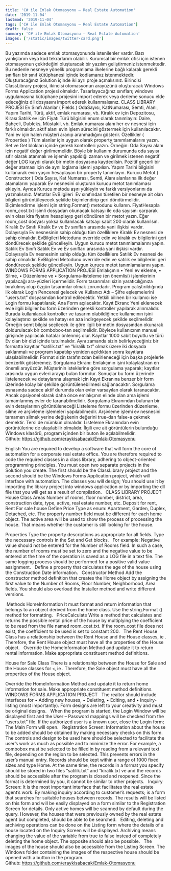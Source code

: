 ```yaml
---
title: 'C# ile Emlak Otomasyonu – Real Estate Automation'
date: '2019-11-04'
lastmod: '2019-11-04'
tags: ['C# ile Emlak Otomasyonu – Real Estate Automation']
draft: false
summary: 'C# ile Emlak Otomasyonu – Real Estate Automation'
images: ['/static/images/twitter-card.png']
---
```

Bu yazımda sadece emlak otomasyonunda istenilenler vardır. Bazı yanlışlarım veya kod tekrarlarım olabilir.
Kurumsal bir emlak ofisi için istenen otomasyonun çekirdeğini oluşturacak bir yazılım geliştirmeniz istenmektedir. Bu nedenle nesneye yönelik programlama ilkelerine bağlı kalarak gerekli sınıfları bir sınıf kütüphanesi içinde kodlamanız istenmektedir. Oluşturacağınız Solution içinde iki ayrı proje açmalısınız. Birincisi ClassLibrary projesi, ikincisi otomasyonun arayüzünü oluşturacak Windows Forms Application projesi olmalıdır. Tasarlayacağınız sınıfları; windows uygulamasına kütüphane projesini import ederek veya derleme sonucu elde edeceğiniz dll dosyasını import ederek kullanmalısınız.
CLASS LIBRARY PROJESİ
Ev Sınıfı Alanlar ( Fields ) OdaSayısı, KatNumarası, Semti, Alanı, Yapım Tarihi, Türü, aktif, emlak numarası, vb. Kiralık ev için Depozitosu, Kirası Satılık ev için Fiyatı Türü bilgisini enum olarak tanımlayın: Daire, Bahçeli, Dubleks, Müstakil, vb. Emlak numarası alanı her ev nesnesi için farklı olmalıdır. aktif alanı evin işlem sürecini göstermek için kullanılacaktır. Yani ev için halen müşteri aranıp aranmadığını gösterir.
Özellikler ( Properties ) Tüm alanlar için uygun olarak property tanımlamalarını yazın. Set ve Get blokları içinde gerekli kontrolleri yazın.
Örneğin: Oda Sayısı alanı için negatif değer girilmemelidir. Böyle bir kullanım durumunda oda sayısı sıfır olarak atanmalı ve işlemin yapıldığı zaman ve girilmek istenen negatif değer LOG kaydı olarak bir metin dosyasına kaydedilsin. Pozitif geçerli bir değer ataması için de aynı loglama işlemi yapılsın.
Yapım Tarihi bilgisini kullanarak evin yaşını hesaplayan bir property tanımlayın.
Kurucu Metot ( Constructor ) Oda Sayısı, Kat Numarası, Semti, Alanı alanlarına ilk değer atamalarını yaparak Ev nesnesini oluşturan kurucu metot tanımlaması ekleyin. Ayrıca Kurucu metodu aşırı yükleyin ve farklı versiyonlarını da yazmalısınız.
Metotlar EvBilgileri
 Ev sınıfından türetilen bir nesneye ait olan bilgileri görüntüleyecek şekilde biçimlendirip geri döndürmelidir. Biçimlendirme işlemi için string.Format() metodunu kullanın.
FiyatHesapla room_cost.txt isimli dosyadan okunacak katsayı ile oda sayısını çarparak evin olası kira fiyatını hesaplayıp geri döndüren bir metot yazın. Eğer room_cost dosyası yoksa kullanılacak katsayı sabit 200 olarak kullanılsın.
Kiralık Ev Sınıfı Kiralık Ev ve Ev sınıfları arasında yani ilişkisi vardır. Dolayısıyla Ev nesnesinin sahip olduğu tüm özelliklere Kiralık Ev nesnesi de sahip olmalıdır.
EvBilgileri Metodunu override edin ve kiralık ev bilgilerini geri döndürecek şekilde güncelleyin. Uygun kurucu metot tanımlamalarını yapın.
Satılık Ev Sınıfı Satılık Ev ve Ev sınıfları arasında yani ilişkisi vardır. Dolayısıyla Ev nesnesinin sahip olduğu tüm özelliklere Satılık Ev nesnesi de sahip olmalıdır.
EvBilgileri Metodunu override edin ve satılık ev bilgilerini geri döndürecek şekilde güncelleyin. Uygun kurucu metot tanımlamalarını yapın.
WINDOWS FORMS APPLICATION PROJESİ
Emlakçının • Yeni ev ekleme, • Silme, • Düzenleme ve • Sorgulama-listeleme (en önemlisi) işlemlerinin yapılacağı ara-yüzleri içermelidir. Form tasarımları sizin yaratıcılığınıza bırakılmış olup özgün tasarımlar olmak zorundadır.
Program çalıştırıldığında ilk olarak Login Penceresi gelecek ve Kullanıcı Adı – Şifre eşleşmelerini “users.txt” dosyasından kontrol edilecektir. Yetkili bilinen bir kullanıcı ise Login formu kapatılarak; Ana Form açılacaktır.
Kayıt Ekranı: Yeni eklenecek evle ilgili bilgiler bu form üzerinden gerekli kontroller yapılarak alınmalıdır. Burada kullanılacak kontroller ve tasarım olabildiğince kullanıcının işini kolaylaştırıcı şekilde ve hatayı en aza indirgeyecek şekilde seçilmelidir. Örneğin semt bilgisi seçilecek ile göre ilgili bir metin dosyasından okunarak doldurulacak bir combobox-tan seçilmelidir. Böylece kullanıcının manuel girişinde yapılacak hatalar önlenmiş olur. Kayıtlar 1000 sabit boyutlu ve türü Ev olan bir dizi içinde tutulmalıdır. Aynı zamanda sizin belirleyeceğiniz bir formatta kayıtlar “satilik.txt” ve “kiralik.txt” olmak üzere iki dosyada saklanmalı ve program kapatılıp yeniden açıldıktan sonra kayıtlara ulaşılabilmelidir. Format sizin tarafınızdan belirleneceği için başka projelerle benzerlik gösteremez.
Sorgulama Ekranı: Emlakçının işini kolaylaştıran en önemli arayüzdür. Müşterinin isteklerine göre sorgulama yaparak; kayıtlar arasında uygun evleri arayıp bulan formdur. Sonuçlar bu form üzerinde listelenecek ve detaylarına ulaşmak için Kayıt Ekranına benzer bir form üzerinde kolay bir şekilde görüntülenebilmesi sağlanacaktır. Sorgulama esnasında sadece aktif durumda olan evler varsayılan olarak taranacaktır. Ancak opsiyonel olarak daha önce emlakçının elinde olan ama işlemi tamamlanmış evler de taranabilmelidir.
Sorgulama Ekranından bulunan bir evin detaylarının görüntüleneceği Listeleme formu üzerinden düzenleme, silme ve arşivleme işlemeleri yapılabilmedir. Arşivleme işlemi ev nesnesini tamamen silmek yerine değişkenin değerini true-dan false-a çekmek demektir. Tersi de mümkün olmalıdır.
Listeleme Ekranından evin görüntülerine de ulaşılabilir olmalıdır. İlgili eve ait görüntülerin bulunduğu Windows klasörü, program içinden bir buton ile açılabilmelidir.
Github: https://github.com/eraykisabacak/Emlak-Otomasyonu

English
You are required to develop a software that will form the core of automation for a corporate real estate office. You are therefore required to code the required classes in a class library, adhering to object-oriented programming principles. You must open two separate projects in the Solution you create. The first should be the ClassLibrary project and the second should be the Windows Forms Application project, which will interface with automation. The classes you will design; You should use it by importing the library project into windows application or by importing the dll file that you will get as a result of compilation.   CLASS LIBRARY PROJECT   House Class Areas Number of rooms, floor number, district, area, construction date, type, active, real estate number, etc. Deposit for rent, Rent For sale house Define Price Type as enum: Apartment, Garden, Duplex, Detached, etc. The property number field must be different for each home object. The active area will be used to show the process of processing the house. That means whether the customer is still looking for the house. 

Properties Type the property descriptions as appropriate for all fields. Type the necessary controls in the Set and Get blocks.   For example: Negative value should not be entered for the Number of Rooms field. In such a case, the number of rooms must be set to zero and the negative value to be entered at the time of the operation is saved as a LOG file in a text file. The same logging process should be performed for a positive valid value assignment.   Define a property that calculates the age of the house using the Construction Date information.   Constructor Method Add the constructor method definition that creates the Home object by assigning the first value to the Number of Rooms, Floor Number, Neighborhood, Area fields. You should also overload the Installer method and write different versions. 

 Methods HomeInformation
It must format and return information that belongs to an object derived from the home class. Use the string.Format () method for formatting.   PriceCalculate Write a method that calculates and returns the possible rental price of the house by multiplying the coefficient to be read from the file named room_cost.txt. If the room_cost file does not exist, the coefficient to be used is set to constant 200.   The Rent House Class has a relationship between the Rent House and the House classes, ie . Therefore, the Rent House object must have all the properties of the House object.   Override the HomeInformation Method and update it to return rental information. Make appropriate constituent method definitions.

House for Sale Class There is a relationship between the House for Sale and the House classes for ```<```, ie . Therefore, the Sale object must have all the properties of the House object.

Override the HomeInformation Method and update it to return home information for sale. Make appropriate constituent method definitions.     WINDOWS FORMS APPLICATION PROJECT   The realtor should include interfaces for • Adding new houses, • Deleting, • Editing, and • Inquiry-listing (most importantly). Form designs are left to your creativity and must be original designs.   When the program is started, the Login Window will be displayed first and the User – Password mappings will be checked from the “users.txt” file. If the authorized user is a known user, close the Login form; The Main Form will open.   Registration Screen: Information about the house to be added should be obtained by making necessary checks on this form. The controls and design to be used here should be selected to facilitate the user’s work as much as possible and to minimize the error.
For example, a combobox must be selected to be filled in by reading from a relevant text file, depending on the region to be selected. This prevents errors in the user’s manual entry. Records should be kept within a range of 1000 fixed sizes and type Home. At the same time, the records in a format you specify should be stored in two files “satilik.txt” and “kiralik.txt ve and the records should be accessible after the program is closed and reopened. Since the format is determined by you, it cannot be similar to other projects.   Inquiry Screen: It is the most important interface that facilitates the real estate agent’s work. By making inquiry according to customer’s requests; is a form that searches for suitable houses between records. The results will be listed on this form and will be easily displayed on a form similar to the Registration Screen for details. Only active homes will be scanned by default during the query. However, the houses that were previously owned by the real estate agent but completed, should be able to be searched.  
Editing, deleting and archiving operations can be done on the Listing form where the details of a house located on the Inquiry Screen will be displayed. Archiving means changing the value of the variable from true to false instead of completely deleting the home object. The opposite should also be possible.   The images of the house should also be accessible from the Listing Screen. The Windows folder containing the images of the respective house should be opened with a button in the program.
Github: https://github.com/eraykisabacak/Emlak-Otomasyonu

